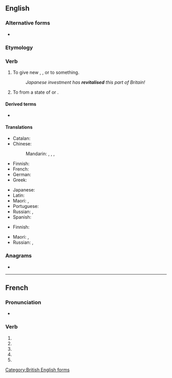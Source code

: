 {{also|revitalisé}}
==English==

===Alternative forms===
* {{l|en|revitalize}} {{qualifier|{{l|en|American}}}}

===Etymology===
{{confix|en|re|vital|ise}}

===Verb===
{{en-verb|revitalis}}

# To give new {{l|en|life}}, {{l|en|energy}}, {{l|en|activity}} or {{l|en|success}} to something.
#: ''Japanese investment has '''revitalised''' this part of Britain!''
# To {{l|en|rouse}} from a state of {{l|en|inactivity}} or {{l|en|quiescence}}.

====Derived terms====
* {{l|en|revitalisation}}

[[Category:British English forms]]

====Translations====
{{trans-top|to give new life, energy, activity or success}}
* Catalan: {{t+|ca|revitalitzar}}
* Chinese:
*: Mandarin: {{t+|cmn|振興|sc=Hani}}, {{t+|cmn|振兴|tr=zhènxīng|sc=Hani}}, {{t+|cmn|復興|sc=Hani}}, {{t+|cmn|复兴|tr=fùxīng|sc=Hani}}
* Finnish: {{t+|fi|elvyttää}}
* French: {{t+|fr|revivifier}}
* German: {{t|de|revitalisieren}}
* Greek: {{t+|el|αναζωογονώ}}
{{trans-mid}}
* Japanese: {{t+|ja|活性化|tr=かっせいかする, kasseika suru|alt=活性化する|sc=Jpan}}
* Latin: {{t|la|animo}}
* Maori: {{t|mi|tāmata}}, {{t|mi|whakahaumanu}}
* Portuguese: {{t+|pt|revitalizar}}
* Russian: {{t+|ru|оживля́ть|impf}}, {{t+|ru|оживи́ть|pf}}
* Spanish: {{t+|es|revitalizar}}
{{trans-bottom}}

{{trans-top|to rouse from a state of inactivity or quiescence}}
* Finnish: {{t+|fi|elvyttää}}
{{trans-mid}}
* Maori: {{t|mi|whakaara}}, {{t|mi|whakaoho}}
* Russian: {{t+|ru|оживля́ть|impf}}, {{t+|ru|оживи́ть|pf}}
{{trans-bottom}}

===Anagrams===
* {{anagrams|en|a=aeeiilrstv|relativise}}

----

==French==

===Pronunciation===
* {{homophones|fr|revitalisent|revitalises}}

===Verb===
{{head|fr|verb form}}

# {{inflection of|fr|revitaliser||1|s|pres|indc}}
# {{inflection of|fr|revitaliser||3|s|pres|indc}}
# {{inflection of|fr|revitaliser||1|s|pres|subj}}
# {{inflection of|fr|revitaliser||3|s|pres|subj}}
# {{inflection of|fr|revitaliser||2|s|impr}}
